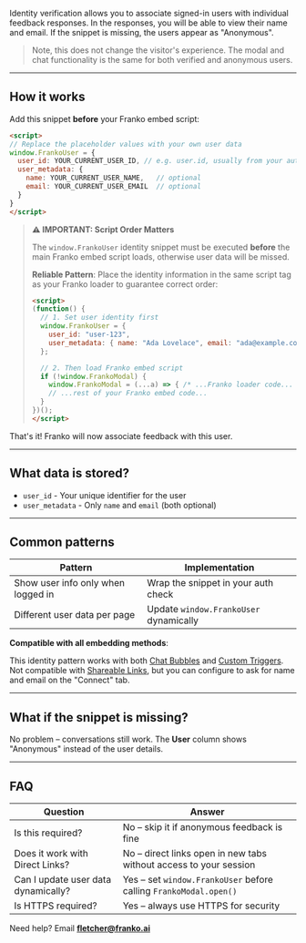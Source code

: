 
Identity verification allows you to associate signed-in users with individual feedback responses. In the responses, you will be able to view their name and email. If the snippet is missing, the users appear as "Anonymous".

> Note, this does not change the visitor's experience. The modal and chat functionality is the same for both verified and anonymous users.

---

## How it works

Add this snippet **before** your Franko embed script:

```html
<script>
// Replace the placeholder values with your own user data
window.FrankoUser = {
  user_id: YOUR_CURRENT_USER_ID, // e.g. user.id, usually from your auth provider
  user_metadata: {
    name: YOUR_CURRENT_USER_NAME,   // optional
    email: YOUR_CURRENT_USER_EMAIL  // optional
  }
}
</script>
```

> **⚠️ IMPORTANT: Script Order Matters**
> 
> The `window.FrankoUser` identity snippet must be executed **before** the main Franko embed script loads, otherwise user data will be missed.
> 
> **Reliable Pattern**: Place the identity information in the same script tag as your Franko loader to guarantee correct order:
> 
> ```html
> <script>
> (function() {
>   // 1. Set user identity first
>   window.FrankoUser = {
>     user_id: "user-123",
>     user_metadata: { name: "Ada Lovelace", email: "ada@example.com" }
>   };
> 
>   // 2. Then load Franko embed script
>   if (!window.FrankoModal) {
>     window.FrankoModal = (...a) => { /* ...Franko loader code... */ };
>     // ...rest of your Franko embed code...
>   }
> })();
> </script>
> ```

That's it! Franko will now associate feedback with this user.

---

## What data is stored?

- `user_id` - Your unique identifier for the user
- `user_metadata` - Only `name` and `email` (both optional)

---

## Common patterns

| Pattern | Implementation |
|---------|----------------|
| Show user info only when logged in | Wrap the snippet in your auth check |
| Different user data per page | Update `window.FrankoUser` dynamically |

**Compatible with all embedding methods**:

This identity pattern works with both [Chat Bubbles](./chat-bubble) and [Custom Triggers](./custom-trigger). Not compatible with [Shareable Links](./shareable-links), but you can configure to ask for name and email on the "Connect" tab.

---

## What if the snippet is missing?

No problem – conversations still work. The **User** column shows "Anonymous" instead of the user details.

---

## FAQ

| Question | Answer |
|----------|--------|
| Is this required? | No – skip it if anonymous feedback is fine |
| Does it work with Direct Links? | No – direct links open in new tabs without access to your session |
| Can I update user data dynamically? | Yes – set `window.FrankoUser` before calling `FrankoModal.open()` |
| Is HTTPS required? | Yes – always use HTTPS for security |

Need help? Email **fletcher@franko.ai** 
